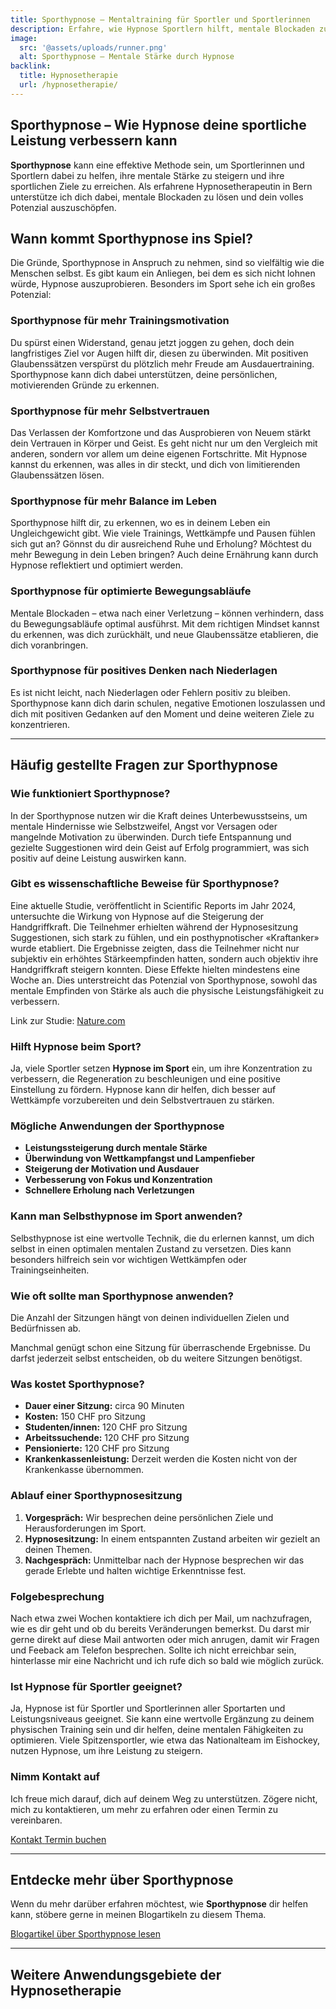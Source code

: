 ```yaml
---
title: Sporthypnose – Mentaltraining für Sportler und Sportlerinnen
description: Erfahre, wie Hypnose Sportlern hilft, mentale Blockaden zu überwinden und Leistungen zu steigern. Als erfahrene Hypnosetherapeutin in Bern begleite ich dich auf deinem Weg zum sportlichen Erfolg.
image:
  src: '@assets/uploads/runner.png'
  alt: Sporthypnose – Mentale Stärke durch Hypnose
backlink:
  title: Hypnosetherapie
  url: /hypnosetherapie/
---
```



<div class="relative">

## Sporthypnose – Wie Hypnose deine sportliche Leistung verbessern kann

**Sporthypnose** kann eine effektive Methode sein, um Sportlerinnen und Sportlern dabei zu helfen, ihre mentale Stärke zu steigern und ihre sportlichen Ziele zu erreichen. Als erfahrene Hypnosetherapeutin in Bern unterstütze ich dich dabei, mentale Blockaden zu lösen und dein volles Potenzial auszuschöpfen.

<section class="prose sm:prose-lg mt-12">
    <script type="application/ld+json">
      {`
        {
          "@context": "https://schema.org",
          "@type": "VideoObject",
          "name": "Sporthypnose: Dein Weg zu besserer Leistung und Motivation!",
          "description": "Ich möchte mit euch die spannenden Möglichkeiten teilen, wie Hypnose euch im Sport unterstützen kann. Egal ob Hobbysportler oder Profi, Sporthypnose kann deine Motivation steigern, den Fokus verbessern, die Regeneration fördern und Blockaden lösen.",
          "uploadDate": "2025-01-11T18:00:00+01:00",
          "embedUrl": "https://www.youtube.com/embed/RWIQSw_LcqI?rel=0&controls=1&modestbranding=1&showinfo=0&color=white&vq=hd1080",
          "thumbnailUrl": "https://img.youtube.com/vi/RWIQSw_LcqI/maxresdefault.jpg",
          "duration": "PT1M28S"
        }
      `}
    </script> 
    <YouTube id="RWIQSw_LcqI" />
</section>

## Wann kommt Sporthypnose ins Spiel?

Die Gründe, Sporthypnose in Anspruch zu nehmen, sind so vielfältig wie die Menschen selbst. Es gibt kaum ein Anliegen, bei dem es sich nicht lohnen würde, Hypnose auszuprobieren. Besonders im Sport sehe ich ein großes Potenzial:

### Sporthypnose für mehr Trainingsmotivation
Du spürst einen Widerstand, genau jetzt joggen zu gehen, doch dein langfristiges Ziel vor Augen hilft dir, diesen zu überwinden. Mit positiven Glaubenssätzen verspürst du plötzlich mehr Freude am Ausdauertraining. Sporthypnose kann dich dabei unterstützen, deine persönlichen, motivierenden Gründe zu erkennen.

### Sporthypnose für mehr Selbstvertrauen
Das Verlassen der Komfortzone und das Ausprobieren von Neuem stärkt dein Vertrauen in Körper und Geist. Es geht nicht nur um den Vergleich mit anderen, sondern vor allem um deine eigenen Fortschritte. Mit Hypnose kannst du erkennen, was alles in dir steckt, und dich von limitierenden Glaubenssätzen lösen.

### Sporthypnose für mehr Balance im Leben
Sporthypnose hilft dir, zu erkennen, wo es in deinem Leben ein Ungleichgewicht gibt. Wie viele Trainings, Wettkämpfe und Pausen fühlen sich gut an? Gönnst du dir ausreichend Ruhe und Erholung? Möchtest du mehr Bewegung in dein Leben bringen? Auch deine Ernährung kann durch Hypnose reflektiert und optimiert werden.

### Sporthypnose für optimierte Bewegungsabläufe
Mentale Blockaden – etwa nach einer Verletzung – können verhindern, dass du Bewegungsabläufe optimal ausführst. Mit dem richtigen Mindset kannst du erkennen, was dich zurückhält, und neue Glaubenssätze etablieren, die dich voranbringen.

### Sporthypnose für positives Denken nach Niederlagen
Es ist nicht leicht, nach Niederlagen oder Fehlern positiv zu bleiben. Sporthypnose kann dich darin schulen, negative Emotionen loszulassen und dich mit positiven Gedanken auf den Moment und deine weiteren Ziele zu konzentrieren.

---

## Häufig gestellte Fragen zur Sporthypnose

### Wie funktioniert Sporthypnose?

In der Sporthypnose nutzen wir die Kraft deines Unterbewusstseins, um mentale Hindernisse wie Selbstzweifel, Angst vor Versagen oder mangelnde Motivation zu überwinden. Durch tiefe Entspannung und gezielte Suggestionen wird dein Geist auf Erfolg programmiert, was sich positiv auf deine Leistung auswirken kann.

### Gibt es wissenschaftliche Beweise für Sporthypnose?
Eine aktuelle Studie, veröffentlicht in Scientific Reports im Jahr 2024, untersuchte die Wirkung von Hypnose auf die Steigerung der Handgriffkraft. Die Teilnehmer erhielten während der Hypnosesitzung Suggestionen, sich stark zu fühlen, und ein posthypnotischer «Kraftanker» wurde etabliert. Die Ergebnisse zeigten, dass die Teilnehmer nicht nur subjektiv ein erhöhtes Stärkeempfinden hatten, sondern auch objektiv ihre Handgriffkraft steigern konnten. Diese Effekte hielten mindestens eine Woche an. Dies unterstreicht das Potenzial von Sporthypnose, sowohl das mentale Empfinden von Stärke als auch die physische Leistungsfähigkeit zu verbessern. <div>Link zur Studie: <a href="https://www.nature.com/articles/s41598-024-73117-0" target="_blank">Nature.com</a></div>


### Hilft Hypnose beim Sport?

Ja, viele Sportler setzen **Hypnose im Sport** ein, um ihre Konzentration zu verbessern, die Regeneration zu beschleunigen und eine positive Einstellung zu fördern. Hypnose kann dir helfen, dich besser auf Wettkämpfe vorzubereiten und dein Selbstvertrauen zu stärken.

### Mögliche Anwendungen der Sporthypnose

- **Leistungssteigerung durch mentale Stärke**
- **Überwindung von Wettkampfangst und Lampenfieber**
- **Steigerung der Motivation und Ausdauer**
- **Verbesserung von Fokus und Konzentration**
- **Schnellere Erholung nach Verletzungen**

### Kann man Selbsthypnose im Sport anwenden?

Selbsthypnose ist eine wertvolle Technik, die du erlernen kannst, um dich selbst in einen optimalen mentalen Zustand zu versetzen. Dies kann besonders hilfreich sein vor wichtigen Wettkämpfen oder Trainingseinheiten.

### Wie oft sollte man Sporthypnose anwenden?

Die Anzahl der Sitzungen hängt von deinen individuellen Zielen und Bedürfnissen ab. 

Manchmal genügt schon eine Sitzung für überraschende Ergebnisse. Du darfst jederzeit selbst entscheiden, ob du weitere Sitzungen benötigst.

### Was kostet Sporthypnose?

- **Dauer einer Sitzung:** circa 90 Minuten
- **Kosten:** 150&nbsp;CHF pro Sitzung
- **Studenten/innen:** 120&nbsp;CHF pro Sitzung
- **Arbeitssuchende:** 120&nbsp;CHF pro Sitzung
- **Pensionierte:** 120&nbsp;CHF pro Sitzung
- **Krankenkassenleistung:** Derzeit werden die Kosten nicht von der Krankenkasse übernommen.

### Ablauf einer Sporthypnosesitzung

1. **Vorgespräch:** Wir besprechen deine persönlichen Ziele und Herausforderungen im Sport.
2. **Hypnosesitzung:** In einem entspannten Zustand arbeiten wir gezielt an deinen Themen.
3. **Nachgespräch:** Unmittelbar nach der Hypnose besprechen wir das gerade Erlebte und halten wichtige Erkenntnisse fest.


### Folgebesprechung

Nach etwa zwei Wochen kontaktiere ich dich per Mail, um nachzufragen, wie es dir geht und ob du bereits Veränderungen bemerkst. Du darst mir gerne direkt auf diese Mail antworten oder mich anrugen, damit wir Fragen und Feeback am Telefon besprechen. Sollte ich nicht erreichbar sein, hinterlasse mir eine Nachricht und ich rufe dich so bald wie möglich zurück.

### Ist Hypnose für Sportler geeignet?

Ja, Hypnose ist für Sportler und Sportlerinnen aller Sportarten und Leistungsniveaus geeignet. Sie kann eine wertvolle Ergänzung zu deinem physischen Training sein und dir helfen, deine mentalen Fähigkeiten zu optimieren. Viele Spitzensportler, wie etwa das Nationalteam im Eishockey, nutzen Hypnose, um ihre Leistung zu steigern.


### Nimm Kontakt auf

Ich freue mich darauf, dich auf deinem Weg zu unterstützen. Zögere nicht, mich zu kontaktieren, um mehr zu erfahren oder einen Termin zu vereinbaren.

</div>

<div class="flex flex-wrap gap-4">
  <a data-umami-event="Sporthypnose – Button Kontakt" href="/kontakt/" class="inline-flex items-center justify-center px-6 py-3 text-base leading-tight font-bold text-red-600 bg-transparent border border-red-600 rounded-full transition hover:bg-red-500 hover:text-red-50 no-underline">
    <span>Kontakt</span>
  </a>
  <a
    data-umami-event="Open Calendly – Sporthypnose"
    href="/termin/"
    class="inline-flex no-prose items-center justify-center px-6 py-3 text-base leading-tight font-bold text-white bg-red-600 border border-red-600 rounded-full transition hover:bg-red-500 hover:text-red-50 no-underline"
  >
    <span>Termin buchen</span>
  </a>
</div>

<hr class="border-gray-400" />

## Entdecke mehr über Sporthypnose

Wenn du mehr darüber erfahren möchtest, wie **Sporthypnose** dir helfen kann, stöbere gerne in meinen Blogartikeln zu diesem Thema.

<a href="/tags/sport/" class="inline-flex items-center justify-center px-6 py-3 text-base leading-tight font-bold text-red-600 bg-transparent border border-red-600 rounded-full transition hover:bg-red-500 hover:text-red-50 no-underline">
  <span>Blogartikel über Sporthypnose lesen</span>
</a>

<hr class="border-gray-400" />

## Weitere Anwendungsgebiete der Hypnosetherapie

<SubPages id="hypnotherapy" exclude="/hypnosetherapie/sporthypnose/" columns={3} />

